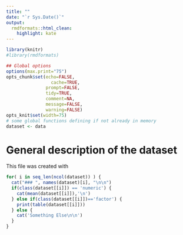 ```yaml
---
title: ""
date: "`r Sys.Date()`"
output:
  rmdformats::html_clean:
    highlight: kate
---
```



```r
library(knitr)
#library(rmdformats)

## Global options
options(max.print="75")
opts_chunk$set(echo=FALSE,
	             cache=TRUE,
               prompt=FALSE,
               tidy=TRUE,
               comment=NA,
               message=FALSE,
               warning=FALSE)
opts_knit$set(width=75)
# some global functions defining if not already in memory
dataset <- data
```

# General description of the dataset
This file was created with 


```r

for( i in seq_len(ncol(dataset)) ) {
  cat("### ", names(dataset)[i], "\n\n")
  if(class(dataset[[i]]) == 'numeric') {
    cat(mean(dataset[[i]]),'\n')
  } else if(class(dataset[[i]])=='factor') {
    print(table(dataset[[i]]))
  } else {
    cat('Something Else\n\n')
  }
}
```
